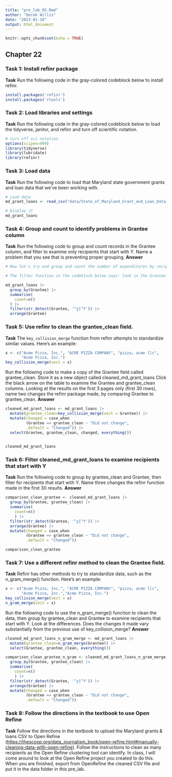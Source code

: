 ```yaml
---
title: "pre_lab_05.Rmd"
author: "Derek Willis"
date: "2023-01-10"
output: html_document
---
```


```r
knitr::opts_chunk$set(echo = TRUE)
```

## Chapter 22

### Task 1: Install refinr package

**Task** Run the following code in the gray-colored codeblock below to install refinr.

```r
install.packages('refinr')
install.packages('rtools')
```

### Task 2: Load libraries and settings

**Task** Run the following code in the gray-colored codeblock below to load the tidyverse, janitor, and refinr and turn off scientific notation.

```r
# turn off sci notation
options(scipen=999)
library(tidyverse)
library(lubridate)
library(refinr)
```

### Task 3: Load data

**Task** Run the following code to load that Maryland state government grants and loan data that we've been working with.

```r
# Load data
md_grant_loans <- read_csv("data/State_of_Maryland_Grant_and_Loan_Data__FY2009_to_FY2022.csv")

# Display it
md_grant_loans

```

### Task 4: Group and count to identify problems in Grantee column

**Task** Run the following code to group and count records in the Grantee column, and filter to examine only recipients that start with Y. Name a problem that you see that is preventing proper grouping. **Answer**

```r
# Now let's try and group and count the number of expenditures by recipient. To make it a bit more manageable, let's use another string function from `stringr` and filter for recipients that start with the uppercase "Y" or lowercase "y" using the function `str_detect()` with a regular expression.  

# The filter function in the codeblock below says: look in the Grantee column, and pluck out any value that starts with (the "^" symbol means "starts with") a lowercase "y" OR (the vertical "|", called a pipe, means OR) an uppercase "Y". 

md_grant_loans |>
  group_by(Grantee) |>
  summarise(
    count=n()
  ) |>
  filter(str_detect(Grantee, '^y|^Y')) |>
  arrange(Grantee)
```

### Task 5: Use refinr to clean the grantee_clean field.

**Task** The `key_collision_merge` function from refinr attempts to standardize similar values. Here's an example:

```r
x <- c("Acme Pizza, Inc.", "ACME PIZZA COMPANY", "pizza, acme llc",
       "Acme Pizza, Inc.")
key_collision_merge(vect = x)
```

Run the following code to make a copy of the Grantee field called grantee_clean. Store it as a new object called cleaned_md_grant_loans Click the black arrow on the table to examine the Grantee and grantee_clean columns. Looking at the results on the first 3 pages only (first 30 rows), name two changes the refinr package made, by comparing Grantee to grantee_clean. **Answer**

```r
cleaned_md_grant_loans <- md_grant_loans |>
  mutate(grantee_clean=key_collision_merge(vect = Grantee)) |>
  mutate(changed = case_when
         (Grantee == grantee_clean ~ "Did not change",
         .default = "Changed")) |>
  select(Grantee, grantee_clean, changed, everything())
  

cleaned_md_grant_loans
```

### Task 6: Filter cleaned_md_grant_loans to examine recipients that start with Y

**Task** Run the following code to group by grantee_clean and Grantee, then filter for recipients that start with Y. Name three changes the refinr function made in the first 30 results. **Answer**

```r
comparison_clean_grantee <- cleaned_md_grant_loans |>
  group_by(Grantee, grantee_clean) |>
  summarise(
    count=n()
    ) |>
  filter(str_detect(Grantee, '^y|^Y')) |>
  arrange(Grantee) |>
  mutate(changed = case_when
         (Grantee == grantee_clean ~ "Did not change",
         .default = "Changed"))

comparison_clean_grantee
```

### Task 7: Use a different refinr method to clean the Grantee field.

**Task** Refinr has other methods to try to standardize data, such as the n_gram_merge() function. Here's an example:

```r
x <- c("Acme Pizza, Inc.", "ACME PIZZA COMPANY", "pizza, acme llc",
       "Acme Pizza, Inc.","Acme Pizza, Inc.")
key_collision_merge(vect = x)
n_gram_merge(vect = x)
```

Run the following code to use the n_gram_merge() function to clean the data, then group by grantee_clean and Grantee to examine recipients that start with Y. Look at the differences. Does the changes it made vary substantially from the previous use of key_collision_merge? **Answer**

```r
cleaned_md_grant_loans_n_gram_merge <- md_grant_loans |>
  mutate(grantee_clean=n_gram_merge(Grantee)) |>
  select(Grantee, grantee_clean, everything())

comparison_clean_grantee_n_gram <- cleaned_md_grant_loans_n_gram_merge |>
  group_by(Grantee, grantee_clean) |>
  summarise(
    count=n()
    ) |>
  filter(str_detect(Grantee, '^y|^Y')) |>
  arrange(Grantee) |>
  mutate(changed = case_when
         (Grantee == grantee_clean ~ "Did not change",
         .default = "Changed"))
```

### Task 8: Follow the directions in the textbook to use Open Refine

**Task** Follow the directions in the textbook to upload the Maryland grants & loans CSV to Open Refine (<https://thescoop.org/data_journalism_book/open-refine.html#manually-cleaning-data-with-open-refine>). Follow the instructions to clean as many recipients as the Open Refine clustering tool can identify. In class, I will come around to look at the Open Refine project you created to do this. When you are finished, export from OpenRefine the cleaned CSV file and put it in the data folder in this pre_lab.
